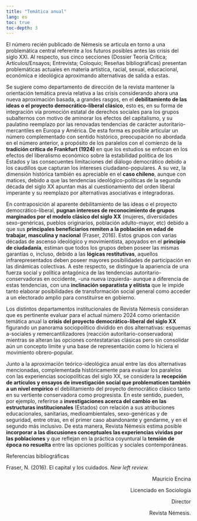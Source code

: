 ---
title: "Temática anual"
lang: es
toc: true
toc-depth: 3
---

El número recién publicado de Némesis se articula en torno a una problemática central referente a los futuros posibles antes las crisis del siglo XXI. Al respecto, sus cinco secciones (Dossier Teoría Crítica; Artículos/Ensayos; Entrevista; Coloquio; Reseñas bibliográficas) presentan problemáticas actuales en materia artística, racial, sexual, educacional, económica e ideológica aproximando alternativas de salida a estas. 

Se sugiere como departamento de dirección de la revista mantener la orientación temática previa relativa a las crisis considerando ahora una nueva aproximación basada, a grandes rasgos, en el **debilitamiento de las ideas o el proyecto democrático-liberal clásico**, esto es, en su forma de integración vía promoción estatal de derechos sociales para los grupos subalternos con motivo de aminorar los efectos del capitalismo, y su paulatino reemplazo por las renovadas tendencias de carácter autoritario-mercantiles en Europa y América. De esta forma es posible articular un número complementado con sentido histórico, preocupación no abordada en el número anterior, a propósito de los paralelos con el comienzo de la **tradición crítica de Frankfurt (1924)** en que los estudios se enfocan en los efectos del liberalismo económico sobre la estabilidad política de los Estados y las consecuentes limitaciones del diálogo democrático debido a los caudillos que capturan los intereses ciudadano-populares. A su vez, la dimensión histórica también es apreciable en el **caso chileno**, aunque con matices, debido a que las tendencias ideológico-políticas de la segunda década del siglo XX apuntan más al cuestionamiento del orden liberal imperante y su reemplazo por alternativas asociativas e integradoras. 

En contraposición al aparente debilitamiento de las ideas o el proyecto democrático-liberal, **pugnan intereses de reconocimiento de grupos marginados por el modelo clásico del siglo XX** (mujeres, diversidades sexo-genéricas, pueblos originarios, población adulto-mayor, etc) debido a que sus **principales beneficiarios remiten a la población en edad de trabajar, masculina y nacional** (Fraser, 2016). Estos grupos con varias décadas de ascenso ideológico y movimientista, apoyados en el **principio de ciudadanía**, estiman que todos los grupos deben poseer las mismas garantías o, incluso, debido a las **lógicas restitutivas**, aquellos infrarepresentados deben poseer mayores posibilidades de participación en las dinámicas colectivas. A este respecto, se distingue la apariencia de una fuerza social y política antagónica de las tendencias autoritario-conservadoras en occidente, -una nueva izquierda- aunque a diferencia de estas tendencias, con una **inclinación separatista y elitista** que le impide tanto elaborar posibilidades de transformación social general como acceder a un electorado amplio para constituirse en gobierno. 

Los distintos departamentos institucionales de Revista Némesis consideran que es pertinente evaluar para el actual número 2024 como orientación temática anual la **crisis del proyecto democrático-liberal del siglo XX** figurando un panorama sociopolítico dividido en dos alternativas: esquemas a-sociales y remercantilizadores (reacción autoritario-conservadora) mientras se alteran las opciones contestatarias clásicas pero sin consolidar aún un concepto límite y una base de representación como lo hiciera el movimiento obrero-popular. 

Junto a la aproximación teórico-ideológica anual entre las dos alternativas mencionadas, complementada históricamente para evaluar los paralelos con las experiencias sociopolíticas del siglo XX, se considera la **recepción de artículos y ensayos de investigación social que problematicen también a un nivel empírico** el debilitamiento del proyecto democrático clásico tanto en su vertiente conservadora como progresista. En este sentido, pueden, por ejemplo, referirse a **investigaciones acerca del cambio en las estructuras institucionales** (Estados) con relación a sus atribuciones educacionales, sanitarias, medioambientales, sexo-genéricas y de seguridad, entre otras, en el primer caso abandonante y gendarme, y en el segundo más inclusivo. De esta manera, Revista Némesis estima posible **incorporar a las discusiones conceptuales las experiencias vividas por las poblaciones** y que reflejan en la práctica coyuntural la **tensión de época no resuelta** entre las opciones políticas y sociales contemporáneas. 

Referencias bibliográficas

Fraser, N. (2016). El capital y los cuidados. *New left review.* 

::: {style="text-align: right;"}
Mauricio Encina

Licenciado en Sociología

Director

Revista Némesis.
:::
